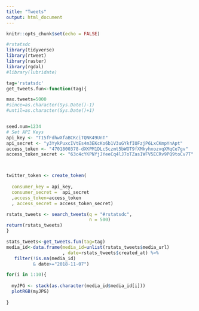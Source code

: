 ```yaml
---
title: "Tweets"
output: html_document
---
```


```r
knitr::opts_chunk$set(echo = FALSE)

#rstatsdc
library(tidyverse)
library(rtweet)
library(raster)
library(rgdal)
#library(lubridate)

tag='rstatsdc'
get_tweets.fun<-function(tag){

max.tweets=5000
#since=as.character(Sys.Date()-1)
#until=as.character(Sys.Date()+1)


seed.num=1234
# Set API Keys
api_key <- "T15fFdhwXfaBCKciTQNK49UnT"
api_secret <- "y3YykPuxcIVtEs4m3EKcKo6b1V3uGYkfIOFzjP6LxCKmpYnApt"
access_token <- "4701800378-dXKPM1DLcSczmt5bWOT9fXMkyhxozvqXMqCe7gv"
access_token_secret <- "63c4cYKPNYjJYeeCq4lJ7oTZasIWFV5ECRv9PQ9toCv7T"



twitter_token <- create_token(
  
  consumer_key = api_key,
  consumer_secret =  api_secret
  ,access_token=access_token
  , access_secret = access_token_secret)

rstats_tweets <- search_tweets(q = "#rstatsdc",
                               n = 500)
return(rstats_tweets)
}

stats_tweets<-get_tweets.fun(tag=tag)
media_id<-data.frame(media_id=unlist(rstats_tweets$media_url)
                     , date=rstats_tweets$created_at) %>%
   filter(!is.na(media_id) 
          & date>="2018-11-07")

for(i in 1:10){
 
  myJPG <- stack(as.character(media_id$media_id[i]))
  plotRGB(myJPG) 
  
}
```
